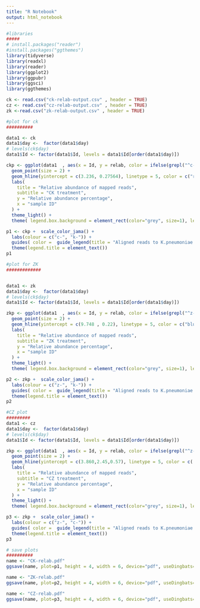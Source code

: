 ---
title: "R Notebook"
output: html_notebook
---


```{r}
#libraries
#####
# install.packages("reader")
#install.packages("ggthemes")
library(tidyverse)
library(readxl)
library(reader)
library(ggplot2)
library(ggpubr)
library(ggsci)
library(ggthemes)
```

```{r}
ck <- read.csv("ck-relab-output.csv" , header = TRUE)
cz <- read.csv("cz-relab-output.csv" , header = TRUE)
zk <-read.csv("zk-relab-output.csv" , header = TRUE)

```

```{r}
#plot for ck
##########

data1 <- ck
data1$day <-  factor(data1$day)
# levels(ck$day)
data1$Id <- factor(data1$Id, levels = data1$Id[order(data1$day)])

ckp <- ggplot(data1  , aes(x = Id, y = relab, color = ifelse(grepl("^c-", Id), "C", "K"))) + 
  geom_point(size = 2) +
  geom_hline(yintercept = c(3.236, 0.27564), linetype = 5, color = c("red", "blue"), lwd = 0.4, alpha=0.4) +
  labs(
    title = "Relative abundance of mapped reads",
    subtitle = "CK treatment",
    y = "Relative abundance percentage",
    x = "sample ID"
  ) +
  theme_light() +
  theme( legend.box.background = element_rect(color="grey", size=1), legend.position="bottom" , axis.text.x = element_text(angle = 45, hjust = 1)) 

p1 <- ckp +  scale_color_jama() +
  labs(colour = c("c-", "k-")) + 
  guides( color =  guide_legend(title = "Aligned reads to K.pneumoniae strains"))
  theme(legend.title = element_text()) 
p1

```


```{r}
#plot for ZK
#############


data1 <- zk
data1$day <-  factor(data1$day)
# levels(ck$day)
data1$Id <- factor(data1$Id, levels = data1$Id[order(data1$day)])

zkp <- ggplot(data1  , aes(x = Id, y = relab, color = ifelse(grepl("^z-", Id), "Z", "K"))) + 
  geom_point(size = 2) +
  geom_hline(yintercept = c(9.748 , 0.22), linetype = 5, color = c("blue" , "red"), lwd = 0.4, alpha=0.4) +
  labs(
    title = "Relative abundance of mapped reads",
    subtitle = "ZK treatment",
    y = "Relative abundance percentage",
    x = "sample ID"
  ) +
  theme_light() +
  theme( legend.box.background = element_rect(color="grey", size=1), legend.position="bottom" , axis.text.x = element_text(angle = 45, hjust = 1)) 

p2 <- zkp +  scale_color_jama() +
  labs(colour = c("z-", "k-")) + 
  guides( color =  guide_legend(title = "Aligned reads to K.pneumoniae strains"))
  theme(legend.title = element_text()) 
p2

```

```{r}
#CZ plot
#########
data1 <- cz
data1$day <-  factor(data1$day)
# levels(ck$day)
data1$Id <- factor(data1$Id, levels = data1$Id[order(data1$day)])

zkp <- ggplot(data1  , aes(x = Id, y = relab, color = ifelse(grepl("^z-", Id), "Z", "C"))) + 
  geom_point(size = 2) +
  geom_hline(yintercept = c(3.860,2.45,0.57), linetype = 5, color = c( "red"), lwd = 0.4, alpha=0.4) +
  labs(
    title = "Relative abundance of mapped reads",
    subtitle = "CZ treatment",
    y = "Relative abundance percentage",
    x = "sample ID"
  ) +
  theme_light() +
  theme( legend.box.background = element_rect(color="grey", size=1), legend.position="bottom" , axis.text.x = element_text(angle = 45, hjust = 1)) 

p3 <- zkp +  scale_color_jama() +
  labs(colour = c("z-", "c-")) + 
  guides( color =  guide_legend(title = "Aligned reads to K.pneumoniae strains"))
  theme(legend.title = element_text()) 
p3

```

```{r}
# save plots
##########
name <- "CK-relab.pdf"
ggsave(name, plot=p1, height = 4, width = 6, device="pdf", useDingbats=F) # edit plot fonts in Illustrator

name <- "ZK-relab.pdf"
ggsave(name, plot=p2, height = 4, width = 6, device="pdf", useDingbats=F) # edit plot fonts in Illustrator

name <- "CZ-relab.pdf"
ggsave(name, plot=p3, height = 4, width = 6, device="pdf", useDingbats=F) # edit plot fonts in Illustrator



```

